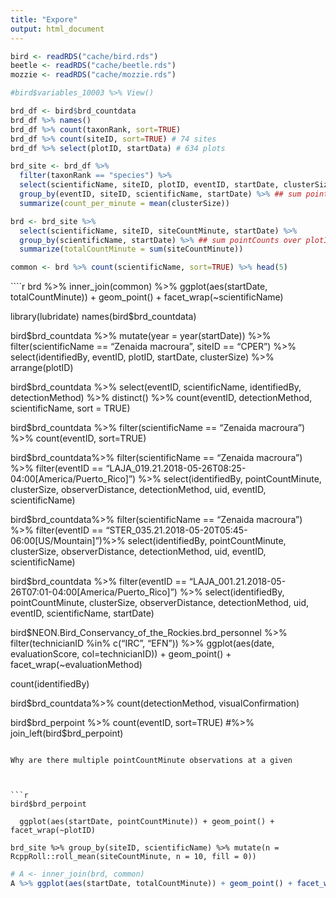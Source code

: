 ```yaml
---
title: "Expore"
output: html_document
---
```

```r
bird <- readRDS("cache/bird.rds")
beetle <- readRDS("cache/beetle.rds")
mozzie <- readRDS("cache/mozzie.rds")
```

```r
#bird$variables_10003 %>% View()

brd_df <- bird$brd_countdata
brd_df %>% names()
brd_df %>% count(taxonRank, sort=TRUE)
brd_df %>% count(siteID, sort=TRUE) # 74 sites
brd_df %>% select(plotID, startData) # 634 plots
```





```r
brd_site <- brd_df %>% 
  filter(taxonRank == "species") %>%
  select(scientificName, siteID, plotID, eventID, startDate, clusterSize) %>%
  group_by(eventID, siteID, scientificName, startDate) %>% ## sum pointCounts over plotID
  summarize(count_per_minute = mean(clusterSize))

brd <- brd_site %>% 
  select(scientificName, siteID, siteCountMinute, startDate) %>%
  group_by(scientificName, startDate) %>% ## sum pointCounts over plotID
  summarize(totalCountMinute = sum(siteCountMinute))
```


```r
common <- brd %>% count(scientificName, sort=TRUE) %>% head(5)
```


````r
brd %>% 
  inner_join(common) %>% 
  ggplot(aes(startDate, totalCountMinute)) + geom_point() + facet_wrap(~scientificName)


library(lubridate)
names(bird$brd_countdata)

bird$brd_countdata %>% 
  mutate(year = year(startDate)) %>% 
  filter(scientificName == "Zenaida macroura", siteID == "CPER") %>% 
  select(identifiedBy, eventID, plotID, startDate, clusterSize) %>% 
  arrange(plotID)




bird$brd_countdata %>% select(eventID, scientificName, identifiedBy, detectionMethod) %>% distinct() %>% count(eventID, detectionMethod, scientificName, sort = TRUE)

bird$brd_countdata %>% filter(scientificName == "Zenaida macroura") %>% count(eventID, sort=TRUE)

bird$brd_countdata%>% filter(scientificName == "Zenaida macroura")  %>% filter(eventID == "LAJA_019.21.2018-05-26T08:25-04:00[America/Puerto_Rico]") %>% select(identifiedBy, pointCountMinute, clusterSize, observerDistance, detectionMethod, uid, eventID, scientificName)

bird$brd_countdata%>% filter(scientificName == "Zenaida macroura")  %>% filter(eventID == "STER_035.21.2018-05-20T05:45-06:00[US/Mountain]")%>% select(identifiedBy, pointCountMinute, clusterSize, observerDistance, detectionMethod, uid, eventID, scientificName)


bird$brd_countdata %>% filter(eventID == "LAJA_001.21.2018-05-26T07:01-04:00[America/Puerto_Rico]") %>% select(identifiedBy, pointCountMinute, clusterSize, observerDistance, detectionMethod, uid, eventID, scientificName, startDate)

bird$NEON.Bird_Conservancy_of_the_Rockies.brd_personnel %>% filter(technicianID %in% c("IRC", "EFN")) %>% ggplot(aes(date, evaluationScore, col=technicianID)) + geom_point() + facet_wrap(~evaluationMethod)

  count(identifiedBy)

bird$brd_countdata%>% count(detectionMethod, visualConfirmation)

bird$brd_perpoint %>% count(eventID, sort=TRUE)
#%>% join_left(bird$brd_perpoint)
```

Why are there multiple pointCountMinute observations at a given 



```r
bird$brd_perpoint  
  
  ggplot(aes(startDate, pointCountMinute)) + geom_point() + facet_wrap(~plotID)

brd_site %>% group_by(siteID, scientificName) %>% mutate(n = RcppRoll::roll_mean(siteCountMinute, n = 10, fill = 0))

```


```r
# A <- inner_join(brd, common)
A %>% ggplot(aes(startDate, totalCountMinute)) + geom_point() + facet_wrap(~scientificName)
```




